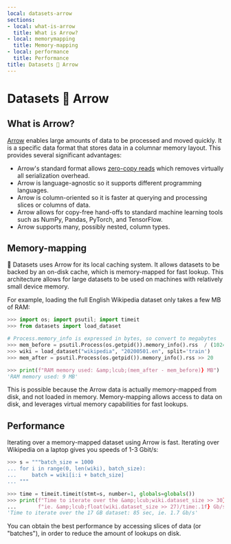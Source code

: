 ```yaml
---
local: datasets-arrow
sections:
- local: what-is-arrow
  title: What is Arrow?
- local: memorymapping
  title: Memory-mapping
- local: performance
  title: Performance
title: Datasets 🤝 Arrow
---
```

<script>
</script>
<h1 id="datasets-arrow">Datasets 🤝 Arrow</h1>

<h2 id="what-is-arrow">What is Arrow?</h2>

[Arrow](https://arrow.apache.org/) enables large amounts of data to be processed and moved quickly. It is a specific data format that stores data in a columnar memory layout. This provides several significant advantages:

* Arrow's standard format allows [zero-copy reads](https://en.wikipedia.org/wiki/Zero-copy) which removes virtually all serialization overhead.
* Arrow is language-agnostic so it supports different programming languages.
* Arrow is column-oriented so it is faster at querying and processing slices or columns of data.
* Arrow allows for copy-free hand-offs to standard machine learning tools such as NumPy, Pandas, PyTorch, and TensorFlow.
* Arrow supports many, possibly nested, column types.

<h2 id="memorymapping">Memory-mapping</h2>

🤗 Datasets uses Arrow for its local caching system. It allows datasets to be backed by an on-disk cache, which is memory-mapped for fast lookup.
This architecture allows for large datasets to be used on machines with relatively small device memory.

For example, loading the full English Wikipedia dataset only takes a few MB of RAM:

```python
>>> import os; import psutil; import timeit
>>> from datasets import load_dataset

# Process.memory_info is expressed in bytes, so convert to megabytes 
>>> mem_before = psutil.Process(os.getpid()).memory_info().rss  / (1024 * 1024)
>>> wiki = load_dataset("wikipedia", "20200501.en", split='train')
>>> mem_after = psutil.Process(os.getpid()).memory_info().rss >> 20

>>> print(f"RAM memory used: &amp;lcub;(mem_after - mem_before)} MB")
'RAM memory used: 9 MB'
```

This is possible because the Arrow data is actually memory-mapped from disk, and not loaded in memory.
Memory-mapping allows access to data on disk, and leverages virtual memory capabilities for fast lookups.

<h2 id="performance">Performance</h2>

Iterating over a memory-mapped dataset using Arrow is fast. Iterating over Wikipedia on a laptop gives you speeds of 1-3 Gbit/s:

```python
>>> s = """batch_size = 1000
... for i in range(0, len(wiki), batch_size):
...     batch = wiki[i:i + batch_size]
... """

>>> time = timeit.timeit(stmt=s, number=1, globals=globals())
>>> print(f"Time to iterate over the &amp;lcub;wiki.dataset_size >> 30} GB dataset: &amp;lcub;time:.1f} sec, "
...       f"ie. &amp;lcub;float(wiki.dataset_size >> 27)/time:.1f} Gb/s")
'Time to iterate over the 17 GB dataset: 85 sec, ie. 1.7 Gb/s'
```

You can obtain the best performance by accessing slices of data (or "batches"), in order to reduce the amount of lookups on disk.
